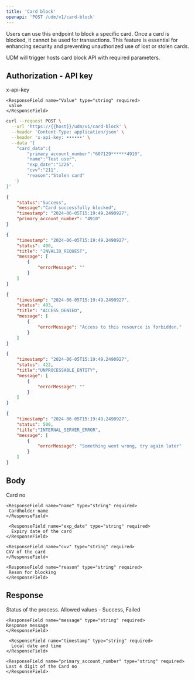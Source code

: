 ```yaml
---
title: 'Card block'
openapi: 'POST /udm/v1/card-block'
---
```



<Card title="POST /udm/v1/card-block" horizontal>
</Card>

Users can use this endpoint to block a specific card. Once a card is blocked, it cannot be used for transactions. This feature is essential for enhancing security and preventing unauthorized use of lost or stolen cards.

<Note>UDM will trigger hosts card block API with required parameters.</Note>

Authorization - API key
---
 <ResponseField name="Key" type="string" required>
      x-api-key
    </ResponseField>

    <ResponseField name="Value" type="string" required>
     value
    </ResponseField>  


<RequestExample>

```bash request
curl --request POST \
  --url 'https://{{host}}/udm/v1/card-block' \
  --header 'Content-Type: application/json' \
  --header 'x-api-key: ••••••' \
  --data '{
    "card_data":{
        "primary_account_number":"607129******4910",
        "name":"Test user",
        "exp_date":"1226",
        "cvv":"211",
        "reason":"Stolen card"
    }
}'
```
</RequestExample>

<ResponseExample>

```json 200
{
    "status":"Success",
    "message":"Card successfully blocked",
    "timestamp": "2024-06-05T15:19:49.2490927",
    "primary_account_number": "4910"
}
```

```json 400
{
    "timestamp": "2024-06-05T15:19:49.2490927",
    "status": 400,
    "title": "INVALID_REQUEST",
    "message": [
        {
            "errorMessage": ""
        }
    ]
}
```

```json 403
{
    "timestamp": "2024-06-05T15:19:49.2490927",
    "status": 403,
    "title": "ACCESS_DENIED",
    "message": [
        {
            "errorMessage": "Access to this resource is forbidden."
        }
    ]
}
```

```json 422
{
    "timestamp": "2024-06-05T15:19:49.2490927",
    "status": 422,
    "title":"UNPROCESSABLE_ENTITY",
    "message": [
        {
            "errorMessage": ""
        }
    ]
}
```

```json 500
{
    "timestamp": "2024-06-05T15:19:49.2490927",
    "status": 500,
    "title":"INTERNAL_SERVER_ERROR",
    "message": [
        {
            "errorMessage": "Something went wrong, try again later"
        }
    ]
}
```
</ResponseExample>

Body
--- 

<ResponseField name="card_data" type="Card Data Object">
  <Expandable title="properties">
    <ResponseField name="primary_account_number" type="string" required>
      Card no
    </ResponseField>

    <ResponseField name="name" type="string" required>
     Cardholder name
    </ResponseField>

     <ResponseField name="exp_date" type="string" required>
      Expiry date of the card
    </ResponseField>

    <ResponseField name="cvv" type="string" required>
    CVV of the card
    </ResponseField>

    <ResponseField name="reason" type="string" required>
     Reson for blocking
    </ResponseField>
</Expandable>
</ResponseField>

Response
--- 

<ResponseField name="status" type="enum" required>
      Status of the process. Allowed values - Success, Failed
    </ResponseField>

    <ResponseField name="message" type="string" required>
    Response message
    </ResponseField>

     <ResponseField name="timestamp" type="string" required>
      Local date and time
    </ResponseField>

    <ResponseField name="primary_account_number" type="string" required>
    Last 4 digit of the Card no
    </ResponseField>